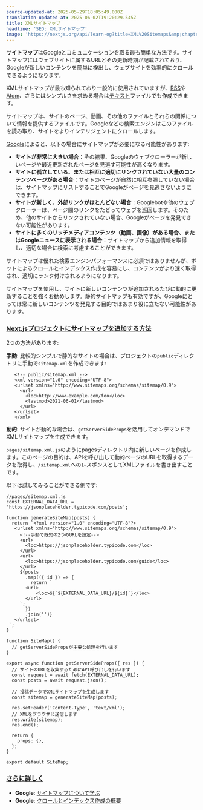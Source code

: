 ```yaml
---
source-updated-at: 2025-05-29T18:05:49.000Z
translation-updated-at: 2025-06-02T19:20:29.545Z
title: XMLサイトマップ
headline: 'SEO: XMLサイトマップ'
image: 'https://nextjs.org/api/learn-og?title=XML%20Sitemaps&amp;chapter=7'
---
```


**サイトマップ**はGoogleとコミュニケーションを取る最も簡単な方法です。サイトマップにはウェブサイトに属するURLとその更新時期が記載されており、Googleが新しいコンテンツを簡単に検出し、ウェブサイトを効率的にクロールできるようになります。

XMLサイトマップが最も知られており一般的に使用されていますが、[RSS](https://developers.google.com/search/docs/advanced/sitemaps/build-sitemap)や[Atom](https://developers.google.com/search/docs/advanced/sitemaps/build-sitemap)、さらにはシンプルさを求める場合は[テキスト](https://developers.google.com/search/docs/advanced/sitemaps/build-sitemap)ファイルでも作成できます。

サイトマップは、サイトのページ、動画、その他のファイルとそれらの関係について情報を提供するファイルです。Googleなどの検索エンジンはこのファイルを読み取り、サイトをよりインテリジェントにクロールします。

[Google](https://developers.google.com/search/docs/advanced/sitemaps/overview)によると、以下の場合にサイトマップが必要になる可能性があります:

*   **サイトが非常に大きい場合**：その結果、Googleのウェブクローラーが新しいページや最近更新されたページを見逃す可能性が高くなります。
*   **サイトに孤立している、または相互に適切にリンクされていない大量のコンテンツページがある場合**：サイトのページが自然に相互参照していない場合は、サイトマップにリストすることでGoogleがページを見逃さないようにできます。
*   **サイトが新しく、外部リンクがほとんどない場合**：Googlebotや他のウェブクローラーは、ページ間のリンクをたどってウェブを巡回します。そのため、他のサイトからリンクされていない場合、Googleがページを発見できない可能性があります。
*   **サイトに多くのリッチメディアコンテンツ（動画、画像）がある場合、またはGoogleニュースに表示される場合**：サイトマップから追加情報を取得し、適切な場合に検索に考慮することができます。

サイトマップは優れた検索エンジンパフォーマンスに必須ではありませんが、ボットによるクロールとインデックス作成を容易にし、コンテンツがより速く取得され、適切にランク付けされるようになります。

サイトマップを使用し、サイトに新しいコンテンツが追加されるたびに動的に更新することを強くお勧めします。静的サイトマップも有効ですが、Googleにとっては常に新しいコンテンツを発見する目的ではあまり役に立たない可能性があります。

### [Next.jsプロジェクトにサイトマップを追加する方法](#how-to-add-sitemaps-to-a-nextjs-project)

2つの方法があります:

**手動**: 比較的シンプルで静的なサイトの場合は、プロジェクトの`public`ディレクトリに手動で`sitemap.xml`を作成できます:

```
   <!-- public/sitemap.xml -->
   <xml version="1.0" encoding="UTF-8">
   <urlset xmlns="http://www.sitemaps.org/schemas/sitemap/0.9">
     <url>
       <loc>http://www.example.com/foo</loc>
       <lastmod>2021-06-01</lastmod>
     </url>
   </urlset>
   </xml>
```

**動的**: サイトが動的な場合は、`getServerSideProps`を活用してオンデマンドでXMLサイトマップを生成できます。

`pages/sitemap.xml.js`のようにpagesディレクトリ内に新しいページを作成します。このページの目的は、APIを呼び出して動的ページのURLを取得するデータを取得し、`/sitemap.xml`へのレスポンスとしてXMLファイルを書き出すことです。

以下は試してみることができる例です:

```
//pages/sitemap.xml.js
const EXTERNAL_DATA_URL = 'https://jsonplaceholder.typicode.com/posts';
 
function generateSiteMap(posts) {
  return `<?xml version="1.0" encoding="UTF-8"?>
   <urlset xmlns="http://www.sitemaps.org/schemas/sitemap/0.9">
     <!--手動で既知の2つのURLを設定-->
     <url>
       <loc>https://jsonplaceholder.typicode.com</loc>
     </url>
     <url>
       <loc>https://jsonplaceholder.typicode.com/guide</loc>
     </url>
     ${posts
       .map(({ id }) => {
         return `
       <url>
           <loc>${`${EXTERNAL_DATA_URL}/${id}`}</loc>
       </url>
     `;
       })
       .join('')}
   </urlset>
 `;
}
 
function SiteMap() {
  // getServerSidePropsが主要な処理を行います
}
 
export async function getServerSideProps({ res }) {
  // サイトのURLを収集するためにAPI呼び出しを行います
  const request = await fetch(EXTERNAL_DATA_URL);
  const posts = await request.json();
 
  // 投稿データでXMLサイトマップを生成します
  const sitemap = generateSiteMap(posts);
 
  res.setHeader('Content-Type', 'text/xml');
  // XMLをブラウザに送信します
  res.write(sitemap);
  res.end();
 
  return {
    props: {},
  };
}
 
export default SiteMap;
```

### [さらに詳しく](#further-reading)

*   **Google**: [サイトマップについて学ぶ](https://developers.google.com/search/docs/advanced/sitemaps/overview)
*   **Google**: [クロールとインデックス作成の概要](https://developers.google.com/search/docs/advanced/crawling/overview)